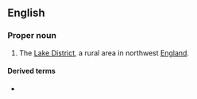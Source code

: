 {{also|lakeland}}
==English==
{{wikipedia|Lake District}}

===Proper noun===
{{en-proper noun}}

# The [[Lake District]], a rural area in northwest [[England]].

====Derived terms====
* {{l|en|South Lakeland}}

{{topics|en|Regions of England}}